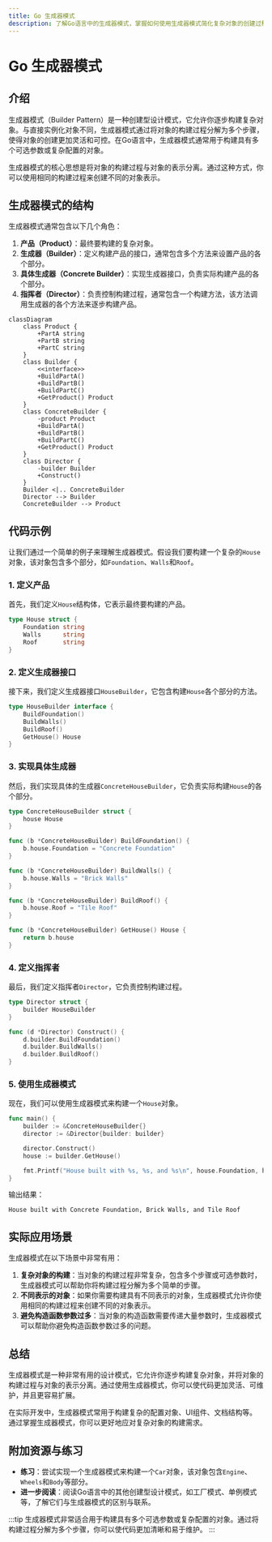 ```yaml
---
title: Go 生成器模式
description: 了解Go语言中的生成器模式，掌握如何使用生成器模式简化复杂对象的创建过程。
---
```


# Go 生成器模式

## 介绍

生成器模式（Builder Pattern）是一种创建型设计模式，它允许你逐步构建复杂对象。与直接实例化对象不同，生成器模式通过将对象的构建过程分解为多个步骤，使得对象的创建更加灵活和可控。在Go语言中，生成器模式通常用于构建具有多个可选参数或复杂配置的对象。

生成器模式的核心思想是将对象的构建过程与对象的表示分离。通过这种方式，你可以使用相同的构建过程来创建不同的对象表示。

## 生成器模式的结构

生成器模式通常包含以下几个角色：

1. **产品（Product）**：最终要构建的复杂对象。
2. **生成器（Builder）**：定义构建产品的接口，通常包含多个方法来设置产品的各个部分。
3. **具体生成器（Concrete Builder）**：实现生成器接口，负责实际构建产品的各个部分。
4. **指挥者（Director）**：负责控制构建过程，通常包含一个构建方法，该方法调用生成器的各个方法来逐步构建产品。

```mermaid
classDiagram
    class Product {
        +PartA string
        +PartB string
        +PartC string
    }
    class Builder {
        <<interface>>
        +BuildPartA()
        +BuildPartB()
        +BuildPartC()
        +GetProduct() Product
    }
    class ConcreteBuilder {
        -product Product
        +BuildPartA()
        +BuildPartB()
        +BuildPartC()
        +GetProduct() Product
    }
    class Director {
        -builder Builder
        +Construct()
    }
    Builder <|.. ConcreteBuilder
    Director --> Builder
    ConcreteBuilder --> Product
```

## 代码示例

让我们通过一个简单的例子来理解生成器模式。假设我们要构建一个复杂的`House`对象，该对象包含多个部分，如`Foundation`、`Walls`和`Roof`。

### 1. 定义产品

首先，我们定义`House`结构体，它表示最终要构建的产品。

```go
type House struct {
    Foundation string
    Walls      string
    Roof       string
}
```

### 2. 定义生成器接口

接下来，我们定义生成器接口`HouseBuilder`，它包含构建`House`各个部分的方法。

```go
type HouseBuilder interface {
    BuildFoundation()
    BuildWalls()
    BuildRoof()
    GetHouse() House
}
```

### 3. 实现具体生成器

然后，我们实现具体的生成器`ConcreteHouseBuilder`，它负责实际构建`House`的各个部分。

```go
type ConcreteHouseBuilder struct {
    house House
}

func (b *ConcreteHouseBuilder) BuildFoundation() {
    b.house.Foundation = "Concrete Foundation"
}

func (b *ConcreteHouseBuilder) BuildWalls() {
    b.house.Walls = "Brick Walls"
}

func (b *ConcreteHouseBuilder) BuildRoof() {
    b.house.Roof = "Tile Roof"
}

func (b *ConcreteHouseBuilder) GetHouse() House {
    return b.house
}
```

### 4. 定义指挥者

最后，我们定义指挥者`Director`，它负责控制构建过程。

```go
type Director struct {
    builder HouseBuilder
}

func (d *Director) Construct() {
    d.builder.BuildFoundation()
    d.builder.BuildWalls()
    d.builder.BuildRoof()
}
```

### 5. 使用生成器模式

现在，我们可以使用生成器模式来构建一个`House`对象。

```go
func main() {
    builder := &ConcreteHouseBuilder{}
    director := &Director{builder: builder}

    director.Construct()
    house := builder.GetHouse()

    fmt.Printf("House built with %s, %s, and %s\n", house.Foundation, house.Walls, house.Roof)
}
```

输出结果：

```
House built with Concrete Foundation, Brick Walls, and Tile Roof
```

## 实际应用场景

生成器模式在以下场景中非常有用：

1. **复杂对象的构建**：当对象的构建过程非常复杂，包含多个步骤或可选参数时，生成器模式可以帮助你将构建过程分解为多个简单的步骤。
2. **不同表示的对象**：如果你需要构建具有不同表示的对象，生成器模式允许你使用相同的构建过程来创建不同的对象表示。
3. **避免构造函数参数过多**：当对象的构造函数需要传递大量参数时，生成器模式可以帮助你避免构造函数参数过多的问题。

## 总结

生成器模式是一种非常有用的设计模式，它允许你逐步构建复杂对象，并将对象的构建过程与对象的表示分离。通过使用生成器模式，你可以使代码更加灵活、可维护，并且更容易扩展。

在实际开发中，生成器模式常用于构建复杂的配置对象、UI组件、文档结构等。通过掌握生成器模式，你可以更好地应对复杂对象的构建需求。

## 附加资源与练习

- **练习**：尝试实现一个生成器模式来构建一个`Car`对象，该对象包含`Engine`、`Wheels`和`Body`等部分。
- **进一步阅读**：阅读Go语言中的其他创建型设计模式，如工厂模式、单例模式等，了解它们与生成器模式的区别与联系。

:::tip
生成器模式非常适合用于构建具有多个可选参数或复杂配置的对象。通过将构建过程分解为多个步骤，你可以使代码更加清晰和易于维护。
:::